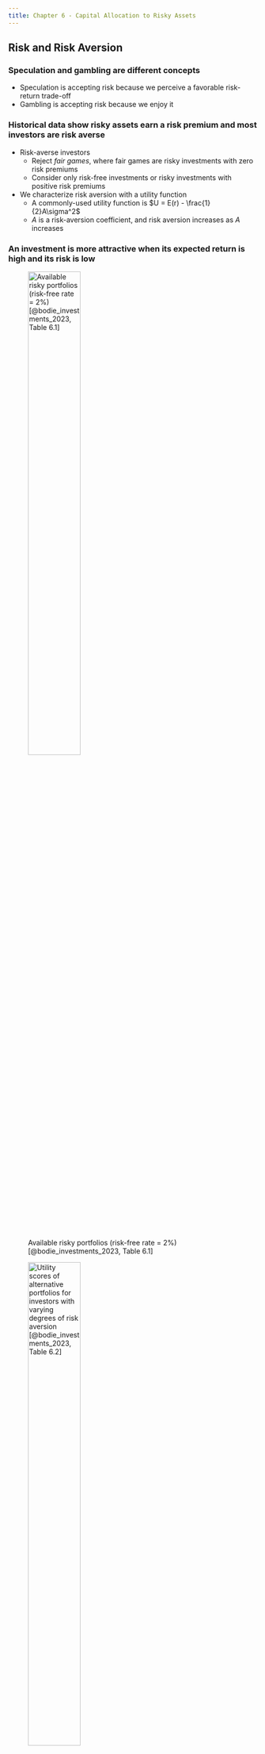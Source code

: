 ```yaml
---
title: Chapter 6 - Capital Allocation to Risky Assets
---
```


## Risk and Risk Aversion

### Speculation and gambling are different concepts

- Speculation is accepting risk because we perceive a favorable risk-return trade-off
- Gambling is accepting risk because we enjoy it


### Historical data show risky assets earn a risk premium and most investors are risk averse

- Risk-averse investors 
	- Reject *fair games*, where fair games are risky investments with zero risk premiums
	- Consider only risk-free investments or risky investments with positive risk premiums
- We characterize risk aversion with a utility function
	- A commonly-used utility function is $U = E(r) - \frac{1}{2}A\sigma^2$
	- $A$ is a risk-aversion coefficient, and risk aversion increases as $A$ increases


### An investment is more attractive when its expected return is high and its risk is low

![Available risky portfolios (risk-free rate = 2%) [@bodie_investments_2023, Table 6.1]](Figures/table_0601.png){height=50%}

![Utility scores of alternative portfolios for investors with varying degrees of risk aversion [@bodie_investments_2023, Table 6.2]](Figures/table_0602.png){height=50%}


### There are three investor types concerning risk

- Risk-averse investors ($A > 0$) only consider risky portfolios if they have risk premiums
- Risk-neutral investors ($A = 0$) ignore risk and only consider expected returns
- Risk-loving investors ($A < 0$) accept lower expected returns on risky portfolios with higher risk 


### The mean-variance (M-V) criterion ranks portfolios {.allowframebreaks}

The M-V criterion says that portfolio $A$ dominates $B$ if 
$$
E(r_A) \geq E(r_B)
$$
and
$$\sigma_A \leq \sigma_B$$
with at least one strict inequality

\framebreak

![The trade-off between risk and return of a potential investment portfolio, $P$ [@bodie_investments_2023, Figure 6.1]](Figures/bod12665_0601.png){height=50%}


### An *indifference curve* connects all portfolios with the same utility

![The indifference curve [@bodie_investments_2023, Figure 6.2]](Figures/bod12665_0602.png){height=50%}


###

![](./Questions/bkm_ch_06_01.png){height=50%}


###

![](./Questions/bkm_ch_06_03.png){height=50%}


###

![](./Questions/bkm_ch_06_06.png){height=50%}


<!-- ## Capital Allocation across Risky and Risk-Free Portfolios -->


<!-- ## The Risk-Free Asset -->


## Portfolios of One Risky Asset and a Risk-Free Asset

### The most basic asset allocation choice is between risky and risk-free assets

- We can control risk by changing the portfolio weights on risky and risk-free assets (i.e., $y$ and $1-y$)
- Only governments can issue default-free bonds
	- A security is risk-free with a guaranteed real return only if
		1. its price is inflation-indexed and
		1. its maturity equals the investor's holding period
	- Still, we view U.S. Treasury bills as "the" risk-free asset
	- Many money market instruments are effectively risk-free, too


### The capital allocation line (CAL) plots all available risk-return combinations {.allowframebreaks}

- Consider a portfolio of one risky asset and one risk-free asset
- Allocate $y$ to risky asset $P$ and $1-y$ to the risk-free asset $F$
- The return on complete portfolio $C$ is:
$$
r_C = yr_P + (1-y)r_f
$$
- Therefore, the expected return on the complete portfolio $C$ is:
$$
E(r_C) = yE(r_p) + (1-y)r_f = r_f + y[E(r_P)-r_f]
$$
and its volatility is:
$$
\sigma_C = y\sigma_P
$$

\framebreak

![The investment opportunity set with a risk asset and risk-free asset in the expected return-standard deviation plane [@bodie_investments_2023, Figure 6.3]](Figures/bod12665_0603.png){height=50%}


### The slope of the CAL is the Sharpe ratio

The slope $S$ of the CAL is:
$$
S = \frac{\text{rise}}{\text{run}} = \frac{E(r_P) - r_f}{\sigma_P - 0} = \frac{E(r_P) - r_f}{\sigma_P}
$$
so:
$$
E(r_P) = r_f + S\sigma_C = r_f + \frac{E(r_P) - r_f}{\sigma_P}\sigma_C
$$


### We borrow to earn $E(r_C) > E(r_P)$ {.allowframebreaks}

- $E(r_C) > E(r_P)$ requires $y > 0$
- $y > 0$ requires $1-y < 0$
- $1-y < 0$ is a short position in $F$ (i.e., borrowing or using leverage)
- The CAL is straight if we borrow at $r_f$ (shown above)
- Only the government borrows at $r_f$
- Instead, investors borrow at $r_f^B > r_f$, so the CAL has a kink at $y=1$

\framebreak

![The investment opportunity set with different borrowing and lending rates [@bodie_investments_2023, Figure 6.4]](Figures/bod12665_0604.png){height=50%}


###

![](./Questions/bkm_ch_06_09.png){height=50%}


###

![](./Questions/bkm_ch_06_10.png){height=50%}


## Risk Tolerance and Asset Allocation

### An investor chooses $y$ to maximize utility {.allowframebreaks}

- Recall $U = E(r_C) - \frac{1}{2}A\sigma_C^2$
- To maximize utility, the investor solves the following maximization problem:
$$
\max_y U =  E(r_C) - \frac{1}{2}A\sigma_C^2 = r_f + y[E(r_P) - r_f] - \frac{1}{2}Ay^2\sigma_P^2
$$
so:
$$
y^* = \frac{E(r_P)- r_f}{A\sigma_P^2}
$$

\framebreak

![Utility as a function of allocation to the risky asset, $y$ [@bodie_investments_2023, Figure 6.5]](Figures/bod12665_0605.png){height=50%}

\framebreak

![Finding the optimal complete portfolio by using indifference curves [@bodie_investments_2023, Figure 6.7]](Figures/bod12665_0607.png){height=50%}


### The normality assumption treats standard deviation as the only measure of risk

- The analysis above is standard
- Still, we might want also to consider
	- VaR and ES to estimate exposure to extreme losses
	- "Black swan" events (i.e., rare but high-impact events)


## Passive Strategies: The Capital Market Line

### The capital market line (CML) plots the opportunity set of *passive* strategies {.allowframebreaks}

- The CML is the CAL based on T-bills and a broad index of common stocks, typically the value-weighted portfolio of all U.S. common stocks
- Why are passive strategies reasonable?
	1. Active strategies require costly research and trading to find and maintain the optimal portfolio
	1. Passive strategies free ride on the research and trading of active strategies, which keep securities fairly priced

\framebreak

![Average annual return on stocks and 1-month T-bills; standard deviation and Sharpe ratio of stocks over time [@bodie_investments_2023, Table 6.7]](Figures/table_0607.png){height=50%}


### We can use these historical data to estimate $A$!

- Investors solve:
$$
y^* = \frac{E(r_M)- r_f}{A\sigma_M^2}
$$
so:
$$
A = \frac{E(r_M)-r_f}{y^*\sigma_M^2}
$$
- About 69.3% of household net worth is invested in risky assets, so:
$$
A = \frac{0.0887}{0.693 \times 0.2025^2} = 3.12
$$


###

![](./Questions/bkm_ch_06_14.png){height=50%}


###

![](./Questions/bkm_ch_06_15.png){height=50%}


###

![](./Questions/bkm_ch_06_16.png){height=50%}


## Summary and Key Equations {.allowframebreaks}

![Chapter 6 summary from @bodie_investments_2023](./Figures/summary_06.png){height=75%}

\framebreak

![Chapter 6 key equations from @bodie_investments_2023](./Figures/key_eq_06.png){height=75%}
